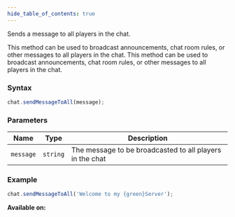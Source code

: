 ```yaml
---
hide_table_of_contents: true
---
```



Sends a message to all players in the chat.

This method can be used to broadcast announcements, chat room rules, or other messages to all players in the chat. This method can be used to broadcast announcements, chat room rules, or other messages to all players in the chat.

### Syntax

```js
chat.sendMessageToAll(message);
```

### Parameters

| Name      | Type     | Description                                              |
| --------- | -------- | -------------------------------------------------------- |
| `message` | `string` | The message to be broadcasted to all players in the chat |

### Example

```js
chat.sendMessageToAll('Welcome to my {green}Server');
```

**Available on:** <ServerTag />
